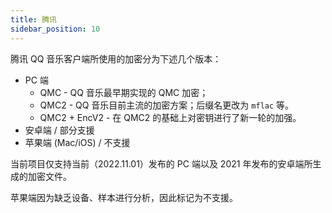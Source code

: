 ```yaml
---
title: 腾讯
sidebar_position: 10
---
```


腾讯 QQ 音乐客户端所使用的加密分为下述几个版本：

- PC 端
  - QMC - QQ 音乐最早期实现的 QMC 加密；
  - QMC2 - QQ 音乐目前主流的加密方案；后缀名更改为 `mflac` 等。
  - QMC2 + EncV2 - 在 QMC2 的基础上对密钥进行了新一轮的加强。
- 安卓端 / 部分支援
- 苹果端 (Mac/iOS) / 不支援

当前项目仅支持当前（2022.11.01）发布的 PC 端以及 2021 年发布的安卓端所生成的加密文件。

苹果端因为缺乏设备、样本进行分析，因此标记为不支援。
